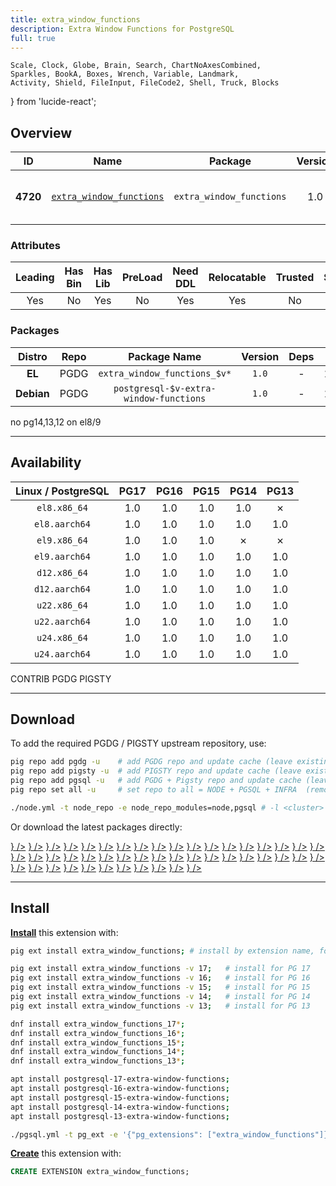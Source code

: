 ```yaml
---
title: extra_window_functions
description: Extra Window Functions for PostgreSQL
full: true
---
```


    Scale, Clock, Globe, Brain, Search, ChartNoAxesCombined,
    Sparkles, BookA, Boxes, Wrench, Variable, Landmark,
    Activity, Shield, FileInput, FileCode2, Shell, Truck, Blocks
} from 'lucide-react';

## Overview

| <TooltipIconButton tooltip="Extension unique identifier" side="top">ID</TooltipIconButton> | <TooltipIconButton tooltip="Extension name" side="top">Name</TooltipIconButton> | <TooltipIconButton tooltip="Package name for installation" side="top">Package</TooltipIconButton> | <TooltipIconButton tooltip="Latest available extension version" side="top">Version</TooltipIconButton> | <TooltipIconButton tooltip="Extension category" side="top">Category</TooltipIconButton> | <TooltipIconButton tooltip="Open source license" side="top">License</TooltipIconButton> | <TooltipIconButton tooltip="Programming language" side="top">Lang</TooltipIconButton> |
|:--------:|:--------:|:----------:|:--------------:|:---------------------------------------:|:------------------------------------------------------:|:----:|
| **4720** | [`extra_window_functions`](https://github.com/xocolatl/extra_window_functions) | `extra_window_functions` | 1.0 | <a href="/ext/func" className="no-underline"><Badge icon={<Variable />} variant="pink-subtle">FUNC</Badge></a> | <a href="/ext/list/license#postgresql" className="no-underline"><Badge icon={<Scale />} variant="blue-subtle">PostgreSQL</Badge></a> | <a href="/ext/list/lang#c"><Badge icon={<FileCode2 />} variant="blue-subtle">C</Badge></a> |

### Attributes

| <TooltipIconButton tooltip="The Primary Leading extension in the Package" side="top">Leading</TooltipIconButton> | <TooltipIconButton tooltip="Contains binary utils" side="top">Has Bin</TooltipIconButton> | <TooltipIconButton tooltip="Contains .so shared library files" side="top">Has Lib</TooltipIconButton> | <TooltipIconButton tooltip="Requires preloading via shared_preload_libraries" side="top">PreLoad</TooltipIconButton> | <TooltipIconButton tooltip="Requires CREATE EXTENSION DDL command" side="top">Need DDL</TooltipIconButton> | <TooltipIconButton tooltip="Can be installed in any schema" side="top">Relocatable</TooltipIconButton> | <TooltipIconButton tooltip="Can be created by non-superuser" side="top">Trusted</TooltipIconButton> | <TooltipIconButton tooltip="Schemas used by this extension" side="top">Schemas</TooltipIconButton> |
|:-------:|:-------:|:-------:|:-------:|:--------:|:-----------:|:-------:|:-------:|
| Yes | No | Yes | No | Yes | Yes | No | - |

### Packages

| <TooltipIconButton tooltip="Linux distribution family, EL or Debian" side="top">Distro</TooltipIconButton> | <TooltipIconButton tooltip="Package repository" side="top">Repo</TooltipIconButton> | <TooltipIconButton tooltip="The RPM/DEB Package Name Pattern (replace $v with real pg major)" side="top">Package Name</TooltipIconButton> | <TooltipIconButton tooltip="Latest package version" side="top">Version</TooltipIconButton> | <TooltipIconButton tooltip="RPM/DEB Package dependencies" side="top">Deps</TooltipIconButton> | <TooltipIconButton tooltip="Available in these PostgreSQL Major Versions" side="top">PG Major</TooltipIconButton> |
|:----------:|:--------:|:------------------------:|:-----------:|:------------:|:------------------:|
|   **EL**   | <Badge variant="blue-subtle"><span className="font-bold">PGDG</span></Badge> | `extra_window_functions_$v*` | `1.0` | - | <Badge variant="green-subtle">17</Badge><Badge variant="green-subtle">16</Badge><Badge variant="green-subtle">15</Badge><Badge variant="red-subtle">14</Badge><Badge variant="red-subtle">13</Badge> |
| **Debian** | <Badge variant="blue-subtle"><span className="font-bold">PGDG</span></Badge> | `postgresql-$v-extra-window-functions` | `1.0` | - | <Badge variant="green-subtle">17</Badge><Badge variant="green-subtle">16</Badge><Badge variant="green-subtle">15</Badge><Badge variant="green-subtle">14</Badge><Badge variant="green-subtle">13</Badge> |


<Callout title="Comments" type="info">
    no pg14,13,12 on el8/9
</Callout>


------

## Availability

| <TooltipIconButton tooltip="Linux Distro Arch / PostgreSQL Major Version" side="top">Linux / PostgreSQL </TooltipIconButton> | **PG17** | **PG16** | **PG15** | **PG14** | **PG13** |
|:-----:|:-----:|:-----:|:-----:|:-----:|:-----:|
| `el8.x86_64` | <Badge variant="blue-subtle">1.0</Badge> | <Badge variant="blue-subtle">1.0</Badge> | <Badge variant="blue-subtle">1.0</Badge> | <Badge variant="blue-subtle">1.0</Badge> | <Badge variant="red-subtle">✗</Badge> |
| `el8.aarch64` | <Badge variant="blue-subtle">1.0</Badge> | <Badge variant="blue-subtle">1.0</Badge> | <Badge variant="blue-subtle">1.0</Badge> | <Badge variant="blue-subtle">1.0</Badge> | <Badge variant="blue-subtle">1.0</Badge> |
| `el9.x86_64` | <Badge variant="blue-subtle">1.0</Badge> | <Badge variant="blue-subtle">1.0</Badge> | <Badge variant="blue-subtle">1.0</Badge> | <Badge variant="red-subtle">✗</Badge> | <Badge variant="red-subtle">✗</Badge> |
| `el9.aarch64` | <Badge variant="blue-subtle">1.0</Badge> | <Badge variant="blue-subtle">1.0</Badge> | <Badge variant="blue-subtle">1.0</Badge> | <Badge variant="blue-subtle">1.0</Badge> | <Badge variant="blue-subtle">1.0</Badge> |
| `d12.x86_64` | <Badge variant="blue-subtle">1.0</Badge> | <Badge variant="blue-subtle">1.0</Badge> | <Badge variant="blue-subtle">1.0</Badge> | <Badge variant="blue-subtle">1.0</Badge> | <Badge variant="blue-subtle">1.0</Badge> |
| `d12.aarch64` | <Badge variant="blue-subtle">1.0</Badge> | <Badge variant="blue-subtle">1.0</Badge> | <Badge variant="blue-subtle">1.0</Badge> | <Badge variant="blue-subtle">1.0</Badge> | <Badge variant="blue-subtle">1.0</Badge> |
| `u22.x86_64` | <Badge variant="blue-subtle">1.0</Badge> | <Badge variant="blue-subtle">1.0</Badge> | <Badge variant="blue-subtle">1.0</Badge> | <Badge variant="blue-subtle">1.0</Badge> | <Badge variant="blue-subtle">1.0</Badge> |
| `u22.aarch64` | <Badge variant="blue-subtle">1.0</Badge> | <Badge variant="blue-subtle">1.0</Badge> | <Badge variant="blue-subtle">1.0</Badge> | <Badge variant="blue-subtle">1.0</Badge> | <Badge variant="blue-subtle">1.0</Badge> |
| `u24.x86_64` | <Badge variant="blue-subtle">1.0</Badge> | <Badge variant="blue-subtle">1.0</Badge> | <Badge variant="blue-subtle">1.0</Badge> | <Badge variant="blue-subtle">1.0</Badge> | <Badge variant="blue-subtle">1.0</Badge> |
| `u24.aarch64` | <Badge variant="blue-subtle">1.0</Badge> | <Badge variant="blue-subtle">1.0</Badge> | <Badge variant="blue-subtle">1.0</Badge> | <Badge variant="blue-subtle">1.0</Badge> | <Badge variant="blue-subtle">1.0</Badge> |

<Badge variant="green-subtle"><span className="font-black">CONTRIB</span></Badge> <Badge variant="blue-subtle"><span className="font-black">PGDG</span></Badge> <Badge variant="amber-subtle"><span className="font-black">PIGSTY</span></Badge>

------

## Download

To add the required PGDG / PIGSTY upstream repository, use:

```bash tab="pig"
pig repo add pgdg -u    # add PGDG repo and update cache (leave existing repos)
pig repo add pigsty -u  # add PIGSTY repo and update cache (leave existing repos)
pig repo add pgsql -u   # add PGDG + Pigsty repo and update cache (leave existing repos)
pig repo set all -u     # set repo to all = NODE + PGSQL + INFRA  (remove existing repos)
```
```bash tab="pigsty"
./node.yml -t node_repo -e node_repo_modules=node,pgsql # -l <cluster>
```

Or download the latest packages directly:

<Files>
    <Folder name="el8.x86_64">
        <a href="https://download.postgresql.org/pub/repos/yum/17/redhat/rhel-8-x86_64/extra_window_functions_17-1.0-5PGDG.rhel8.x86_64.rpm"><File name="extra_window_functions_17-1.0-5PGDG.rhel8.x86_64.rpm" icon={<Package className="text-emerald-500" />} /></a>
        <a href="https://download.postgresql.org/pub/repos/yum/16/redhat/rhel-8-x86_64/extra_window_functions_16-1.0-3.rhel8.1.x86_64.rpm"><File name="extra_window_functions_16-1.0-3.rhel8.1.x86_64.rpm" icon={<Package className="text-emerald-500" />} /></a>
        <a href="https://download.postgresql.org/pub/repos/yum/15/redhat/rhel-8-x86_64/extra_window_functions_15-1.0-2.rhel8.x86_64.rpm"><File name="extra_window_functions_15-1.0-2.rhel8.x86_64.rpm" icon={<Package className="text-emerald-500" />} /></a>
        <a href="https://download.postgresql.org/pub/repos/yum/14/redhat/rhel-8-x86_64/extra_window_functions_14-1.0-2.rhel8.x86_64.rpm"><File name="extra_window_functions_14-1.0-2.rhel8.x86_64.rpm" icon={<Package className="text-emerald-500" />} /></a>
    </Folder>
    <Folder name="el8.aarch64">
        <a href="https://download.postgresql.org/pub/repos/yum/17/redhat/rhel-8-aarch64/extra_window_functions_17-1.0-5PGDG.rhel8.aarch64.rpm"><File name="extra_window_functions_17-1.0-5PGDG.rhel8.aarch64.rpm" icon={<Package className="text-orange-500" />} /></a>
        <a href="https://download.postgresql.org/pub/repos/yum/16/redhat/rhel-8-aarch64/extra_window_functions_16-1.0-3.rhel8.1.aarch64.rpm"><File name="extra_window_functions_16-1.0-3.rhel8.1.aarch64.rpm" icon={<Package className="text-orange-500" />} /></a>
        <a href="https://download.postgresql.org/pub/repos/yum/15/redhat/rhel-8-aarch64/extra_window_functions_15-1.0-2.rhel8.aarch64.rpm"><File name="extra_window_functions_15-1.0-2.rhel8.aarch64.rpm" icon={<Package className="text-orange-500" />} /></a>
        <a href="https://download.postgresql.org/pub/repos/yum/14/redhat/rhel-8-aarch64/extra_window_functions_14-1.0-2.rhel8.aarch64.rpm"><File name="extra_window_functions_14-1.0-2.rhel8.aarch64.rpm" icon={<Package className="text-orange-500" />} /></a>
        <a href="https://download.postgresql.org/pub/repos/yum/13/redhat/rhel-8-aarch64/extra_window_functions_13-1.0-2.rhel8.aarch64.rpm"><File name="extra_window_functions_13-1.0-2.rhel8.aarch64.rpm" icon={<Package className="text-orange-500" />} /></a>
    </Folder>
    <Folder name="el9.x86_64">
        <a href="https://download.postgresql.org/pub/repos/yum/17/redhat/rhel-9-x86_64/extra_window_functions_17-1.0-5PGDG.rhel9.x86_64.rpm"><File name="extra_window_functions_17-1.0-5PGDG.rhel9.x86_64.rpm" icon={<Package className="text-emerald-500" />} /></a>
        <a href="https://download.postgresql.org/pub/repos/yum/16/redhat/rhel-9-x86_64/extra_window_functions_16-1.0-3.rhel9.1.x86_64.rpm"><File name="extra_window_functions_16-1.0-3.rhel9.1.x86_64.rpm" icon={<Package className="text-emerald-500" />} /></a>
        <a href="https://download.postgresql.org/pub/repos/yum/15/redhat/rhel-9-x86_64/extra_window_functions_15-1.0-2.rhel9.x86_64.rpm"><File name="extra_window_functions_15-1.0-2.rhel9.x86_64.rpm" icon={<Package className="text-emerald-500" />} /></a>
    </Folder>
    <Folder name="el9.aarch64">
        <a href="https://download.postgresql.org/pub/repos/yum/17/redhat/rhel-9-aarch64/extra_window_functions_17-1.0-5PGDG.rhel9.aarch64.rpm"><File name="extra_window_functions_17-1.0-5PGDG.rhel9.aarch64.rpm" icon={<Package className="text-orange-500" />} /></a>
        <a href="https://download.postgresql.org/pub/repos/yum/16/redhat/rhel-9-aarch64/extra_window_functions_16-1.0-3.rhel9.1.aarch64.rpm"><File name="extra_window_functions_16-1.0-3.rhel9.1.aarch64.rpm" icon={<Package className="text-orange-500" />} /></a>
        <a href="https://download.postgresql.org/pub/repos/yum/15/redhat/rhel-9-aarch64/extra_window_functions_15-1.0-2.rhel9.aarch64.rpm"><File name="extra_window_functions_15-1.0-2.rhel9.aarch64.rpm" icon={<Package className="text-orange-500" />} /></a>
        <a href="https://download.postgresql.org/pub/repos/yum/14/redhat/rhel-9-aarch64/extra_window_functions_14-1.0-2.rhel9.aarch64.rpm"><File name="extra_window_functions_14-1.0-2.rhel9.aarch64.rpm" icon={<Package className="text-orange-500" />} /></a>
        <a href="https://download.postgresql.org/pub/repos/yum/13/redhat/rhel-9-aarch64/extra_window_functions_13-1.0-2.rhel9.aarch64.rpm"><File name="extra_window_functions_13-1.0-2.rhel9.aarch64.rpm" icon={<Package className="text-orange-500" />} /></a>
    </Folder>
    <Folder name="d12.x86_64">
        <a href="https://apt.postgresql.org/pub/repos/apt/pool/main/e/extra-window-functions/postgresql-17-extra-window-functions_1.0-6.pgdg120+1_arm64.deb"><File name="postgresql-17-extra-window-functions_1.0-6.pgdg120+1_arm64.deb" icon={<Box className="text-emerald-500" />} /></a>
        <a href="https://apt.postgresql.org/pub/repos/apt/pool/main/e/extra-window-functions/postgresql-16-extra-window-functions_1.0-6.pgdg120+1_arm64.deb"><File name="postgresql-16-extra-window-functions_1.0-6.pgdg120+1_arm64.deb" icon={<Box className="text-emerald-500" />} /></a>
        <a href="https://apt.postgresql.org/pub/repos/apt/pool/main/e/extra-window-functions/postgresql-15-extra-window-functions_1.0-6.pgdg120+1_arm64.deb"><File name="postgresql-15-extra-window-functions_1.0-6.pgdg120+1_arm64.deb" icon={<Box className="text-emerald-500" />} /></a>
        <a href="https://apt.postgresql.org/pub/repos/apt/pool/main/e/extra-window-functions/postgresql-14-extra-window-functions_1.0-6.pgdg120+1_arm64.deb"><File name="postgresql-14-extra-window-functions_1.0-6.pgdg120+1_arm64.deb" icon={<Box className="text-emerald-500" />} /></a>
        <a href="https://apt.postgresql.org/pub/repos/apt/pool/main/e/extra-window-functions/postgresql-13-extra-window-functions_1.0-6.pgdg120+1_arm64.deb"><File name="postgresql-13-extra-window-functions_1.0-6.pgdg120+1_arm64.deb" icon={<Box className="text-emerald-500" />} /></a>
    </Folder>
    <Folder name="d12.aarch64">
        <a href="https://apt.postgresql.org/pub/repos/apt/pool/main/e/extra-window-functions/postgresql-17-extra-window-functions_1.0-6.pgdg120+1_amd64.deb"><File name="postgresql-17-extra-window-functions_1.0-6.pgdg120+1_amd64.deb" icon={<Box className="text-orange-500" />} /></a>
        <a href="https://apt.postgresql.org/pub/repos/apt/pool/main/e/extra-window-functions/postgresql-16-extra-window-functions_1.0-6.pgdg120+1_amd64.deb"><File name="postgresql-16-extra-window-functions_1.0-6.pgdg120+1_amd64.deb" icon={<Box className="text-orange-500" />} /></a>
        <a href="https://apt.postgresql.org/pub/repos/apt/pool/main/e/extra-window-functions/postgresql-15-extra-window-functions_1.0-6.pgdg120+1_amd64.deb"><File name="postgresql-15-extra-window-functions_1.0-6.pgdg120+1_amd64.deb" icon={<Box className="text-orange-500" />} /></a>
        <a href="https://apt.postgresql.org/pub/repos/apt/pool/main/e/extra-window-functions/postgresql-14-extra-window-functions_1.0-6.pgdg120+1_amd64.deb"><File name="postgresql-14-extra-window-functions_1.0-6.pgdg120+1_amd64.deb" icon={<Box className="text-orange-500" />} /></a>
        <a href="https://apt.postgresql.org/pub/repos/apt/pool/main/e/extra-window-functions/postgresql-13-extra-window-functions_1.0-6.pgdg120+1_amd64.deb"><File name="postgresql-13-extra-window-functions_1.0-6.pgdg120+1_amd64.deb" icon={<Box className="text-orange-500" />} /></a>
    </Folder>
    <Folder name="u22.x86_64">
        <a href="https://apt.postgresql.org/pub/repos/apt/pool/main/e/extra-window-functions/postgresql-17-extra-window-functions_1.0-6.pgdg22.04+1_amd64.deb"><File name="postgresql-17-extra-window-functions_1.0-6.pgdg22.04+1_amd64.deb" icon={<Box className="text-emerald-500" />} /></a>
        <a href="https://apt.postgresql.org/pub/repos/apt/pool/main/e/extra-window-functions/postgresql-16-extra-window-functions_1.0-6.pgdg22.04+1_amd64.deb"><File name="postgresql-16-extra-window-functions_1.0-6.pgdg22.04+1_amd64.deb" icon={<Box className="text-emerald-500" />} /></a>
        <a href="https://apt.postgresql.org/pub/repos/apt/pool/main/e/extra-window-functions/postgresql-15-extra-window-functions_1.0-6.pgdg22.04+1_amd64.deb"><File name="postgresql-15-extra-window-functions_1.0-6.pgdg22.04+1_amd64.deb" icon={<Box className="text-emerald-500" />} /></a>
        <a href="https://apt.postgresql.org/pub/repos/apt/pool/main/e/extra-window-functions/postgresql-14-extra-window-functions_1.0-6.pgdg22.04+1_amd64.deb"><File name="postgresql-14-extra-window-functions_1.0-6.pgdg22.04+1_amd64.deb" icon={<Box className="text-emerald-500" />} /></a>
        <a href="https://apt.postgresql.org/pub/repos/apt/pool/main/e/extra-window-functions/postgresql-13-extra-window-functions_1.0-6.pgdg22.04+1_amd64.deb"><File name="postgresql-13-extra-window-functions_1.0-6.pgdg22.04+1_amd64.deb" icon={<Box className="text-emerald-500" />} /></a>
    </Folder>
    <Folder name="u22.aarch64">
        <a href="https://apt.postgresql.org/pub/repos/apt/pool/main/e/extra-window-functions/postgresql-17-extra-window-functions_1.0-6.pgdg22.04+1_arm64.deb"><File name="postgresql-17-extra-window-functions_1.0-6.pgdg22.04+1_arm64.deb" icon={<Box className="text-orange-500" />} /></a>
        <a href="https://apt.postgresql.org/pub/repos/apt/pool/main/e/extra-window-functions/postgresql-16-extra-window-functions_1.0-6.pgdg22.04+1_arm64.deb"><File name="postgresql-16-extra-window-functions_1.0-6.pgdg22.04+1_arm64.deb" icon={<Box className="text-orange-500" />} /></a>
        <a href="https://apt.postgresql.org/pub/repos/apt/pool/main/e/extra-window-functions/postgresql-15-extra-window-functions_1.0-6.pgdg22.04+1_arm64.deb"><File name="postgresql-15-extra-window-functions_1.0-6.pgdg22.04+1_arm64.deb" icon={<Box className="text-orange-500" />} /></a>
        <a href="https://apt.postgresql.org/pub/repos/apt/pool/main/e/extra-window-functions/postgresql-14-extra-window-functions_1.0-6.pgdg22.04+1_arm64.deb"><File name="postgresql-14-extra-window-functions_1.0-6.pgdg22.04+1_arm64.deb" icon={<Box className="text-orange-500" />} /></a>
        <a href="https://apt.postgresql.org/pub/repos/apt/pool/main/e/extra-window-functions/postgresql-13-extra-window-functions_1.0-6.pgdg22.04+1_arm64.deb"><File name="postgresql-13-extra-window-functions_1.0-6.pgdg22.04+1_arm64.deb" icon={<Box className="text-orange-500" />} /></a>
    </Folder>
    <Folder name="u24.x86_64">
        <a href="https://apt.postgresql.org/pub/repos/apt/pool/main/e/extra-window-functions/postgresql-17-extra-window-functions_1.0-6.pgdg24.04+1_amd64.deb"><File name="postgresql-17-extra-window-functions_1.0-6.pgdg24.04+1_amd64.deb" icon={<Box className="text-emerald-500" />} /></a>
        <a href="https://apt.postgresql.org/pub/repos/apt/pool/main/e/extra-window-functions/postgresql-16-extra-window-functions_1.0-6.pgdg24.04+1_amd64.deb"><File name="postgresql-16-extra-window-functions_1.0-6.pgdg24.04+1_amd64.deb" icon={<Box className="text-emerald-500" />} /></a>
        <a href="https://apt.postgresql.org/pub/repos/apt/pool/main/e/extra-window-functions/postgresql-15-extra-window-functions_1.0-6.pgdg24.04+1_amd64.deb"><File name="postgresql-15-extra-window-functions_1.0-6.pgdg24.04+1_amd64.deb" icon={<Box className="text-emerald-500" />} /></a>
        <a href="https://apt.postgresql.org/pub/repos/apt/pool/main/e/extra-window-functions/postgresql-14-extra-window-functions_1.0-6.pgdg24.04+1_amd64.deb"><File name="postgresql-14-extra-window-functions_1.0-6.pgdg24.04+1_amd64.deb" icon={<Box className="text-emerald-500" />} /></a>
        <a href="https://apt.postgresql.org/pub/repos/apt/pool/main/e/extra-window-functions/postgresql-13-extra-window-functions_1.0-6.pgdg24.04+1_amd64.deb"><File name="postgresql-13-extra-window-functions_1.0-6.pgdg24.04+1_amd64.deb" icon={<Box className="text-emerald-500" />} /></a>
    </Folder>
    <Folder name="u24.aarch64">
        <a href="https://apt.postgresql.org/pub/repos/apt/pool/main/e/extra-window-functions/postgresql-17-extra-window-functions_1.0-6.pgdg24.04+1_arm64.deb"><File name="postgresql-17-extra-window-functions_1.0-6.pgdg24.04+1_arm64.deb" icon={<Box className="text-orange-500" />} /></a>
        <a href="https://apt.postgresql.org/pub/repos/apt/pool/main/e/extra-window-functions/postgresql-16-extra-window-functions_1.0-6.pgdg24.04+1_arm64.deb"><File name="postgresql-16-extra-window-functions_1.0-6.pgdg24.04+1_arm64.deb" icon={<Box className="text-orange-500" />} /></a>
        <a href="https://apt.postgresql.org/pub/repos/apt/pool/main/e/extra-window-functions/postgresql-15-extra-window-functions_1.0-6.pgdg24.04+1_arm64.deb"><File name="postgresql-15-extra-window-functions_1.0-6.pgdg24.04+1_arm64.deb" icon={<Box className="text-orange-500" />} /></a>
        <a href="https://apt.postgresql.org/pub/repos/apt/pool/main/e/extra-window-functions/postgresql-14-extra-window-functions_1.0-6.pgdg24.04+1_arm64.deb"><File name="postgresql-14-extra-window-functions_1.0-6.pgdg24.04+1_arm64.deb" icon={<Box className="text-orange-500" />} /></a>
        <a href="https://apt.postgresql.org/pub/repos/apt/pool/main/e/extra-window-functions/postgresql-13-extra-window-functions_1.0-6.pgdg24.04+1_arm64.deb"><File name="postgresql-13-extra-window-functions_1.0-6.pgdg24.04+1_arm64.deb" icon={<Box className="text-orange-500" />} /></a>
    </Folder>
</Files>

------

## Install

[**Install**](/docs/pgsql/ext/install) this extension with:

```bash tab="pig"
pig ext install extra_window_functions; # install by extension name, for the current active PG version

pig ext install extra_window_functions -v 17;   # install for PG 17
pig ext install extra_window_functions -v 16;   # install for PG 16
pig ext install extra_window_functions -v 15;   # install for PG 15
pig ext install extra_window_functions -v 14;   # install for PG 14
pig ext install extra_window_functions -v 13;   # install for PG 13
```
```bash tab="yum" 
dnf install extra_window_functions_17*;
dnf install extra_window_functions_16*;
dnf install extra_window_functions_15*;
dnf install extra_window_functions_14*;
dnf install extra_window_functions_13*;
```
```bash tab="apt" 
apt install postgresql-17-extra-window-functions;
apt install postgresql-16-extra-window-functions;
apt install postgresql-15-extra-window-functions;
apt install postgresql-14-extra-window-functions;
apt install postgresql-13-extra-window-functions;
```
```bash tab="ansible"
./pgsql.yml -t pg_ext -e '{"pg_extensions": ["extra_window_functions"]}' # -l <cls>
```

[**Create**](/docs/pgsql/ext/create) this extension with:

```sql
CREATE EXTENSION extra_window_functions;
```



